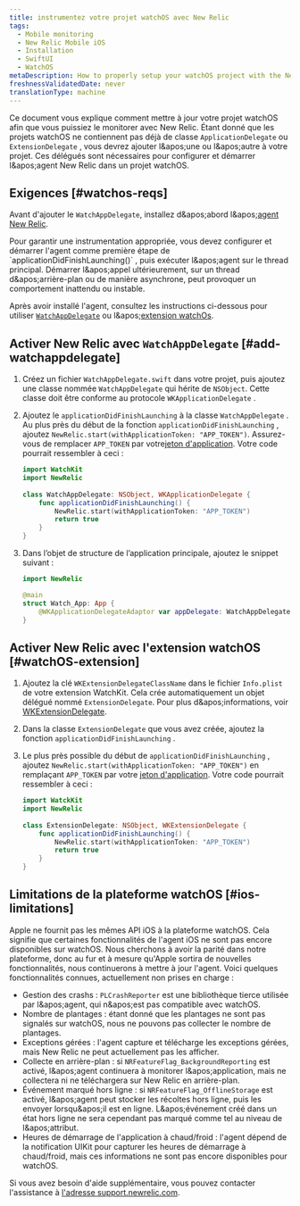 ```yaml
---
title: instrumentez votre projet watchOS avec New Relic
tags:
  - Mobile monitoring
  - New Relic Mobile iOS
  - Installation
  - SwiftUI
  - WatchOS
metaDescription: How to properly setup your watchOS project with the New Relic agent.
freshnessValidatedDate: never
translationType: machine
---
```


Ce document vous explique comment mettre à jour votre projet watchOS afin que vous puissiez le monitorer avec New Relic. Étant donné que les projets watchOS ne contiennent pas déjà de classe `ApplicationDelegate` ou `ExtensionDelegate` , vous devrez ajouter l&amp;apos;une ou l&amp;apos;autre à votre projet. Ces délégués sont nécessaires pour configurer et démarrer l&amp;apos;agent New Relic dans un projet watchOS.

## Exigences [#watchos-reqs]

Avant d&apos;ajouter le `WatchAppDelegate`, installez d&amp;apos;abord l&amp;apos;[agent New Relic](/docs/mobile-monitoring/new-relic-mobile-ios/installation/spm-installation).

<Callout variant="important">
  Pour garantir une instrumentation appropriée, vous devez configurer et démarrer l&apos;agent comme première étape de `applicationDidFinishLaunching()` , puis exécuter l&amp;apos;agent sur le thread principal. Démarrer l&amp;apos;appel ultérieurement, sur un thread d&amp;apos;arrière-plan ou de manière asynchrone, peut provoquer un comportement inattendu ou instable.
</Callout>

Après avoir installé l&apos;agent, consultez les instructions ci-dessous pour utiliser [`WatchAppDelegate`](#add-watchappdelegate) ou l&amp;apos;[extension watchOs](#watchOS-extension).

## Activer New Relic avec `WatchAppDelegate` [#add-watchappdelegate]

1. Créez un fichier `WatchAppDelegate.swift` dans votre projet, puis ajoutez une classe nommée `WatchAppDelegate` qui hérite de `NSObject`. Cette classe doit être conforme au protocole `WKApplicationDelegate` .

2. Ajoutez le `applicationDidFinishLaunching` à la classe `WatchAppDelegate` . Au plus près du début de la fonction `applicationDidFinishLaunching` , ajoutez `NewRelic.start(withApplicationToken: "APP_TOKEN")`. Assurez-vous de remplacer `APP_TOKEN` par votre[jeton d&apos;application](/docs/mobile-apps/viewing-your-application-token). Votre code pourrait ressembler à ceci :

   ```swift
   import WatchKit
   import NewRelic
       
   class WatchAppDelegate: NSObject, WKApplicationDelegate {
       func applicationDidFinishLaunching() {
           NewRelic.start(withApplicationToken: "APP_TOKEN")
           return true
       }
   }
   ```

3. Dans l’objet de structure de l’application principale, ajoutez le snippet suivant :

   ```swift
   import NewRelic

   @main
   struct Watch_App: App {
       @WKApplicationDelegateAdaptor var appDelegate: WatchAppDelegate
   }
   ```

## Activer New Relic avec l&apos;extension watchOS [#watchOS-extension]

1. Ajoutez la clé `WKExtensionDelegateClassName` dans le fichier `Info.plist` de votre extension WatchKit. Cela crée automatiquement un objet délégué nommé `ExtensionDelegate`. Pour plus d&amp;apos;informations, voir [WKExtensionDelegate](https://developer.apple.com/documentation/watchkit/wkextensiondelegate).

2. Dans la classe `ExtensionDelegate` que vous avez créée, ajoutez la fonction `applicationDidFinishLaunching` .

3. Le plus près possible du début de `applicationDidFinishLaunching` , ajoutez `NewRelic.start(withApplicationToken: "APP_TOKEN")` en remplaçant `APP_TOKEN` par votre [jeton d&apos;application](/docs/mobile-apps/viewing-your-application-token). Votre code pourrait ressembler à ceci :

   ```swift
   import WatckKit
   import NewRelic
       
   class ExtensionDelegate: NSObject, WKExtensionDelegate {
       func applicationDidFinishLaunching() {
           NewRelic.start(withApplicationToken: "APP_TOKEN")
           return true
       }
   }
   ```

## Limitations de la plateforme watchOS [#ios-limitations]

Apple ne fournit pas les mêmes API iOS à la plateforme watchOS. Cela signifie que certaines fonctionnalités de l&apos;agent iOS ne sont pas encore disponibles sur watchOS. Nous cherchons à avoir la parité dans notre plateforme, donc au fur et à mesure qu&apos;Apple sortira de nouvelles fonctionnalités, nous continuerons à mettre à jour l&apos;agent. Voici quelques fonctionnalités connues, actuellement non prises en charge :

* Gestion des crashs : `PLCrashReporter` est une bibliothèque tierce utilisée par l&amp;apos;agent, qui n&amp;apos;est pas compatible avec watchOS.
* Nombre de plantages : étant donné que les plantages ne sont pas signalés sur watchOS, nous ne pouvons pas collecter le nombre de plantages.
* Exceptions gérées : l&apos;agent capture et télécharge les exceptions gérées, mais New Relic ne peut actuellement pas les afficher.
* Collecte en arrière-plan : si `NRFeatureFlag_BackgroundReporting` est activé, l&amp;apos;agent continuera à monitorer l&amp;apos;application, mais ne collectera ni ne téléchargera sur New Relic en arrière-plan.
* Événement marqué hors ligne : si `NRFeatureFlag_OfflineStorage` est activé, l&amp;apos;agent peut stocker les récoltes hors ligne, puis les envoyer lorsqu&amp;apos;il est en ligne. L&amp;apos;événement créé dans un état hors ligne ne sera cependant pas marqué comme tel au niveau de l&amp;apos;attribut.
* Heures de démarrage de l&apos;application à chaud/froid : l&apos;agent dépend de la notification UIKit pour capturer les heures de démarrage à chaud/froid, mais ces informations ne sont pas encore disponibles pour watchOS.

Si vous avez besoin d&apos;aide supplémentaire, vous pouvez contacter l&apos;assistance à [l&apos;adresse support.newrelic.com](https://support.newrelic.com).